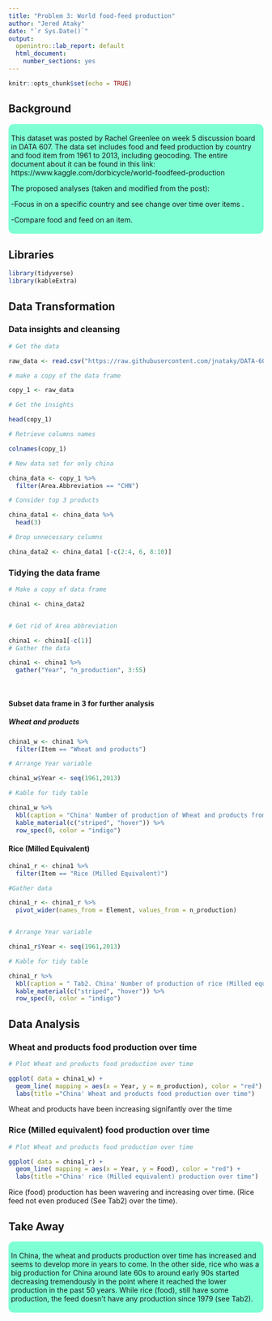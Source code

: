 ```yaml
---
title: "Problem 3: World food-feed production"
author: "Jered Ataky"
date: "`r Sys.Date()`"
output: 
  openintro::lab_report: default
  html_document:
    number_sections: yes
---
```



```r
knitr::opts_chunk$set(echo = TRUE)
```

## Background


<style>
div.aquamarine { background-color:#7fffd4; border-radius: 10px; padding: 5px;}
</style>
<div class = "aquamarine">

This dataset was posted by Rachel Greenlee on week 5 discussion board in DATA 607.
The data set includes food and feed production by country and food item 
from 1961 to 2013, including geocoding. 
The entire document about it can be found in this link:
https://www.kaggle.com/dorbicycle/world-foodfeed-production

The proposed analyses (taken and modified from the post): 


-Focus in on a specific country and see change over time over items .

-Compare food and feed on an item.


</div> \hfill\break


## Libraries

```r

library(tidyverse)
library(kableExtra)
```


## Data Transformation


### Data insights and cleansing 

```r
# Get the data

raw_data <- read.csv("https://raw.githubusercontent.com/jnataky/DATA-607/master/A2_Various_dataset_transformation/FAO.csv")

```

```r
# make a copy of the data frame 

copy_1 <- raw_data

# Get the insights

head(copy_1)

```



```r
# Retrieve columns names

colnames(copy_1)

```

```r
# New data set for only china

china_data <- copy_1 %>%
  filter(Area.Abbreviation == "CHN")

```

```r

# Consider top 3 products

china_data1 <- china_data %>%
  head(3)

```

```r

# Drop unnecessary columns

china_data2 <- china_data1 [-c(2:4, 6, 8:10)]

```


### Tidying the data frame

```r

# Make a copy of data frame

china1 <- china_data2


# Get rid of Area abbreviation

china1 <- china1[-c(1)]
# Gather the data

china1 <- china1 %>%
  gather("Year", "n_production", 3:55)

  
```

#### Subset data frame in 3 for further analysis

##### Wheat and products

```r

china1_w <- china1 %>%
  filter(Item == "Wheat and products")

# Arrange Year variable

china1_w$Year <- seq(1961,2013)

```


```r

# Kable for tidy table

china1_w %>%
  kbl(caption = "China' Number of production of Wheat and products from 1961 to 2013", align = 'c') %>%
  kable_material(c("striped", "hover")) %>%
  row_spec(0, color = "indigo")

```


#### Rice (Milled Equivalent)

```r

china1_r <- china1 %>%
  filter(Item == "Rice (Milled Equivalent)")

#Gather data

china1_r <- china1_r %>%
  pivot_wider(names_from = Element, values_from = n_production)


# Arrange Year variable

china1_r$Year <- seq(1961,2013)

```

```r

# Kable for tidy table

china1_r %>%
  kbl(caption = " Tab2. China' Number of production of rice (Milled equivalent) from 1961 to 2013", align = 'c') %>%
  kable_material(c("striped", "hover")) %>%
  row_spec(0, color = "indigo")

```


## Data Analysis

###  Wheat and products food production over time 

```r

# Plot Wheat and products food production over time 

ggplot( data = china1_w) +
  geom_line( mapping = aes(x = Year, y = n_production), color = "red") +
  labs(title ="China' Wheat and products food production over time")


```

Wheat and products have been increasing signifantly over the time


###  Rice (Milled equivalent) food production over time 

```r

# Plot Wheat and products food production over time 

ggplot( data = china1_r) +
  geom_line( mapping = aes(x = Year, y = Food), color = "red") +
  labs(title ="China' rice (Milled equivalent) production over time")


```
Rice (food) production has been wavering and increasing over time. 
(Rice feed not even produced (See Tab2) over the time). 


## Take Away


<style>
div.aquamarine { background-color:#7fffd4; border-radius: 10px; padding: 5px;}
</style>
<div class = "aquamarine">

In China, the wheat and products production over time has increased and
seems to develop more in years to come. In the other side, rice who was a big 
production for China around late 60s to around early 90s started decreasing 
tremendously in the point where it reached the lower production in the past
50 years. While rice (food), still have some production, the feed doesn't have any
production since 1979 (see Tab2).



</div> \hfill\break